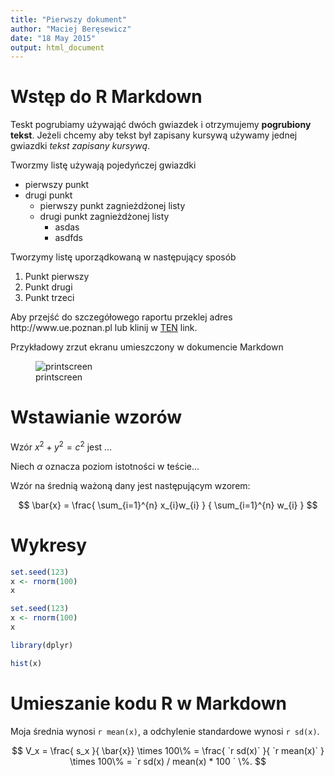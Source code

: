 ```yaml
---
title: "Pierwszy dokument"
author: "Maciej Beręsewicz"
date: "18 May 2015"
output: html_document
---
```


# Wstęp do R Markdown

Teskt pogrubiamy używająć dwóch gwiazdek i otrzymujemy **pogrubiony tekst**. Jeżeli chcemy aby tekst był zapisany kursywą używamy jednej gwiazdki *tekst zapisany kursywą*. 

Tworzmy listę używają pojedyńczej gwiazdki

* pierwszy punkt
* drugi punkt
    + pierwszy punkt zagnieżdżonej listy
    + drugi punkt zagnieżdżonej listy
        + asdas
        + asdfds
    
Tworzymy listę uporządkowaną w następujący sposób

1. Punkt pierwszy
2. Punkt drugi
3. Punkt trzeci

Aby przejść do szczegółowego raportu przeklej adres http://www.ue.poznan.pl lub klinij w [TEN](http://www.ue.poznan.pl) link.

Przykładowy zrzut ekranu umieszczony w dokumencie Markdown

![printscreen](printscreen.png)

# Wstawianie wzorów

Wzór $x^2 + y^2 = c^2$ jest ...

Niech $\alpha$ oznacza poziom istotności w teście...


Wzór na średnią ważoną dany jest następującym wzorem:

$$
\bar{x} = \frac{ \sum_{i=1}^{n} x_{i}w_{i} } { \sum_{i=1}^{n} w_{i} }
$$

# Wykresy

```r
set.seed(123)
x <- rnorm(100)
x
```

```r
set.seed(123)
x <- rnorm(100)
x
```

```r
library(dplyr)
```

```r
hist(x)
```

# Umieszanie kodu R w Markdown

Moja średnia wynosi `r mean(x)`, a odchylenie standardowe wynosi `r sd(x)`.

$$
V_x = \frac{ s_x }{ \bar{x}} \times 100\%  =
\frac{ `r sd(x)` }{ `r mean(x)` } \times 100\% = 
`r sd(x) / mean(x) * 100 ` \%.
$$


